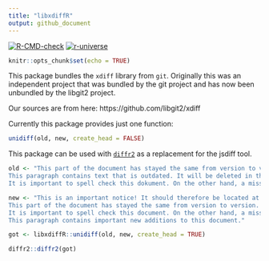 ```yaml
---
title: "libxdiffR"
output: github_document
---
```

[![R-CMD-check](https://github.com/JanMarvin/libxdiffR/actions/workflows/check-standard.yaml/badge.svg)](https://github.com/JanMarvin/libxdiffR/actions/workflows/check-standard.yaml)
[![r-universe](https://janmarvin.r-universe.dev/badges/libxdiffR)](https://janmarvin.r-universe.dev/libxdiffR)

```r
knitr::opts_chunk$set(echo = TRUE)
```

This package bundles the `xdiff` library from `git`. Originally this was an independent project that was bundled by the git project and has now been unbundled by the libgit2 project.

Our sources are from here: https://github.com/libgit2/xdiff

Currently this package provides just one function: 
```r
unidiff(old, new, create_head = FALSE)
```

This package can be used with [`diffr2`](https://github.com/JanMarvin/diffr2) as a replacement for the jsdiff tool.

```r

old <- "This part of the document has stayed the same from version to version.  It shouldn't be shown if it doesn't change.  Otherwise, that would not be helping to compress the size of the changes.
This paragraph contains text that is outdated. It will be deleted in the near future.
It is important to spell check this dokument. On the other hand, a misspelled word isn't the end of the world. Nothing in the rest of this paragraph needs to be changed. Things can be added after it."

new <- "This is an important notice! It should therefore be located at the beginning of this document!
This part of the document has stayed the same from version to version.  It shouldn't be shown if it doesn't change.  Otherwise, that would not be helping to compress the size of the changes.
It is important to spell check this document. On the other hand, a misspelled word isn't the end of the world. Nothing in the rest of this paragraph needs to be changed. Things can be added after it.
This paragraph contains important new additions to this document."

got <- libxdiffR::unidiff(old, new, create_head = TRUE)

diffr2::diffr2(got)
```
